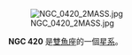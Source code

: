 {{NGCInfoBox|NGCID=NGC 420|發現者=弗里德里希·威廉·赫歇爾|發現日期=1784年9月12日|其他編號=UGC 752, MCG 5-3-83,ZWG 501.127|曆元=J2000.0|赤經=1時12分9.6秒
|赤緯=32°7'23"|星座=雙魚座|星體=星系|星等=12.2|表面亮度=13.5|藍等=13.2}}


[[File:NGC_0420_2MASS.jpg|thumb]]



'''NGC 420''' 是[[雙魚座|雙魚座]]的一個[[星系|星系]]。

{{NGCReference|420}}
{{Catalogs|NGC=420}}

{{天文小作品}}